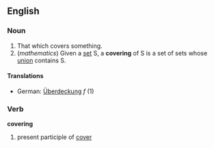 == English ==
===Noun===
# That which covers something.
#(''mathematics'') Given a [[set]] S, a '''covering''' of S is a set of sets whose [[union]] contains S.
====Translations====
*German: [[Überdeckung]] ''f'' (1)
===Verb===
'''covering'''
#present participle of [[cover]]
